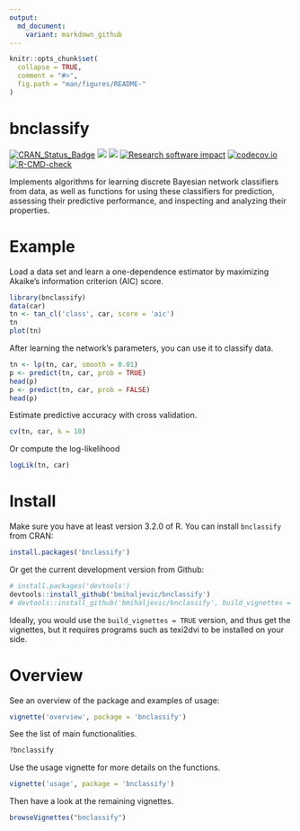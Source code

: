```yaml
---
output:
  md_document:
    variant: markdown_github
---
```


```r
knitr::opts_chunk$set(
  collapse = TRUE,
  comment = "#>",
  fig.path = "man/figures/README-"
)
```
# bnclassify

[![CRAN_Status_Badge](https://www.r-pkg.org/badges/version/bnclassify)](https://cran.r-project.org/package=bnclassify)
![](https://cranlogs.r-pkg.org/badges/bnclassify?color=yellow)
![](https://cranlogs.r-pkg.org/badges/grand-total/bnclassify?color=yellowgreen)
[![Research software impact](http://depsy.org/api/package/cran/bnclassify/badge.svg)](http://depsy.org/package/r/bnclassify)
[![codecov.io](https://app.codecov.io/github/bmihaljevic/bnclassify?branch=master)](https://app.codecov.io/github/bmihaljevic/bnclassify?branch=master)
[![R-CMD-check](https://github.com/bmihaljevic/bnclassify/actions/workflows/R-CMD-check.yaml/badge.svg)](https://github.com/bmihaljevic/bnclassify/actions/workflows/R-CMD-check.yaml)

Implements algorithms for learning discrete Bayesian network classifiers from data, as well as functions for using these classifiers for prediction, assessing their predictive performance, and inspecting and analyzing their properties.

# Example 

Load a data set and learn a one-dependence estimator by maximizing Akaike's information criterion (AIC) score.
```r
library(bnclassify)
data(car)
tn <- tan_cl('class', car, score = 'aic')
tn
plot(tn)
```

After learning the network's parameters, you can use it to classify data. 
```r
tn <- lp(tn, car, smooth = 0.01)
p <- predict(tn, car, prob = TRUE)
head(p)
p <- predict(tn, car, prob = FALSE)
head(p)
```

Estimate predictive accuracy with cross validation.
```r
cv(tn, car, k = 10)
```

Or compute the log-likelihood 
```r
logLik(tn, car)
```

# Install

Make sure you have at least version 3.2.0 of R. You can install `bnclassify` from CRAN:
```r
install.packages('bnclassify')
```

Or get the current development version from Github:
```r
# install.packages('devtools')
devtools::install_github('bmihaljevic/bnclassify')
# devtools::install_github('bmihaljevic/bnclassify', build_vignettes = TRUE)
```

Ideally, you would use the `build_vignettes = TRUE` version, and thus get the vignettes, but it requires programs such as texi2dvi to be installed on your side. 

# Overview

See an overview of the package and examples of usage:

```r
vignette('overview', package = 'bnclassify')
```


See the list of main functionalities.

```r
?bnclassify
```

Use the usage vignette for more details on the functions.

``` r
vignette('usage', package = 'bnclassify')
```

Then have a look at the remaining vignettes.

``` r
browseVignettes("bnclassify")
```
